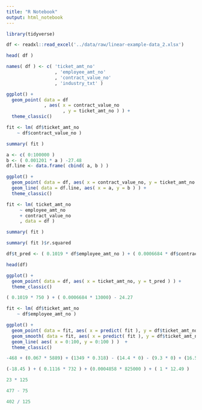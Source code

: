 ```yaml
---
title: "R Notebook"
output: html_notebook
---
```

```r
library(tidyverse)
```

```r
df <- readxl::read_excel('../data/raw/linear-example-data_2.xlsx')
```

```r
head( df )
```

```r
names( df ) <- c( 'ticket_amt_no'
                  , 'employee_amt_no'
                  , 'contract_value_no'
                  , 'industry_txt' )
```


```r
ggplot() +
  geom_point( data = df
              , aes( x = contract_value_no
                     , y = ticket_amt_no ) ) +
  theme_classic()
```

```r
fit <- lm( df$ticket_amt_no
    ~ df$contract_value_no )
```

```r
summary( fit )
```

```r
a <- c( 0:100000 )
b <- ( 0.001201 * a ) -27.48
df.line <- data.frame( cbind( a, b ) )
```

```r
ggplot() +
  geom_point( data = df, aes( x = contract_value_no, y = ticket_amt_no ) ) +
  geom_line( data = df.line, aes( x = a, y = b ) ) +
  theme_classic()
```

```r
fit <- lm( ticket_amt_no
     ~ employee_amt_no
     + contract_value_no
     , data = df )
```

```r
summary( fit )
```

```r
summary( fit )$r.squared
```


```r
df$t_pred <- ( 0.1019 * df$employee_amt_no ) + ( 0.0006684 * df$contract_value_no ) - 24.27
```

```r
head(df)
```

```r
ggplot() +
  geom_point( data = df, aes( x = ticket_amt_no, y = t_pred ) ) +
  theme_classic()
```

```r
( 0.1019 * 750 ) + ( 0.0006684 * 13000) - 24.27
```

```r
fit <- lm( df$ticket_amt_no
    ~ df$employee_amt_no )
```

```r
ggplot() +
  geom_point( data = fit, aes( x = predict( fit ), y = df$ticket_amt_no ) ) +
  geom_smooth( data = fit, aes( x = predict( fit ), y = df$ticket_amt_no ), se = FALSE, method = 'lm' ) +
  geom_line( aes( x = 0:100, y = 0:100 ) )  +
  theme_classic()
```

```r
-468 + (0.067 * 5889) + (1349 * 0.318) - (14.4 * 0) - (9.3 * 0) + (16.5 * 0)
```

```r
(-18.45 ) + ( 0.1116 * 732 ) + (0.0004858 * 825000 ) + ( 1 * 12.49 )
```

```r
23 * 125
```

```r
477 - 75
```

```r
402 / 125
```

